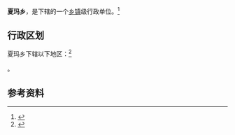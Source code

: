 {{中国乡级行政区|54/24/22/206/000}}

'''夏玛乡'''，是{{PRC admin/fullname|54/24/22/206/000|3}}下辖的一个[[乡镇|乡镇]]级行政单位。<ref>{{PRC admin/ref sgc|{{PRC admin/parent|54/24/22/206/000}}}}</ref>

== 行政区划 ==

夏玛乡下辖以下地区：<ref>{{PRC admin/ref sgc|54/24/22/206/000}}</ref>

{{PRC admin/children|54/24/22/206/000}}。

== 参考资料 ==

{{reflist}}

{{行政区划小作品}}
{{PRC admin/navcat|54/24/22/206/000}}
